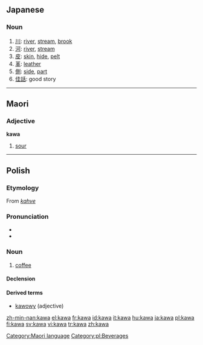 ==Japanese==
===Noun===
{{ja-noun|r|hira=かわ}}

#[[川]]: [[river]], [[stream]], [[brook]]
#[[河]]: [[river]], [[stream]]
#[[皮]]: [[skin]], [[hide]], [[pelt]]
#[[革]]: [[leather]]
#[[側]]: [[side]], [[part]]
#[[佳話]]: good story
----

==Maori==
===Adjective===
'''kawa'''

# [[sour]]

[[Category:Maori language]]

----

==Polish==

===Etymology===
From {{Turk.|pl}} ''[[kahve#Turkish|kahve]]''

===Pronunciation===
*{{audio|Pl-kawa.ogg|audio}}
* {{IPA|[ˈkava]}}

===Noun===
{{infl|pl|noun|g=f}}

# [[coffee]]

====Declension====
{{pl-decl-noun
|kawa|kawy
|kawy|kaw
|kawie|kawom
|kawę|kawy
|kawą|kawami
|kawie|kawach
|kawo|kawy
}}

====Derived terms====
*[[kawowy]] (adjective)

[[Category:pl:Beverages]]

[[zh-min-nan:kawa]]
[[el:kawa]]
[[fr:kawa]]
[[id:kawa]]
[[it:kawa]]
[[hu:kawa]]
[[ja:kawa]]
[[pl:kawa]]
[[fi:kawa]]
[[sv:kawa]]
[[vi:kawa]]
[[tr:kawa]]
[[zh:kawa]]